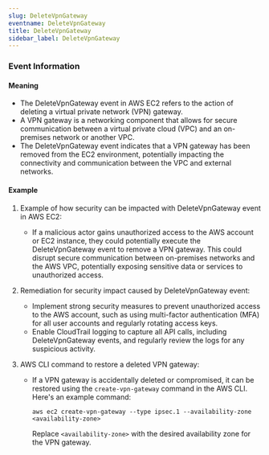 ```yaml
--- 
slug: DeleteVpnGateway
eventname: DeleteVpnGateway
title: DeleteVpnGateway
sidebar_label: DeleteVpnGateway
---
```

                       


### Event Information

#### Meaning

- The DeleteVpnGateway event in AWS EC2 refers to the action of deleting a virtual private network (VPN) gateway.
- A VPN gateway is a networking component that allows for secure communication between a virtual private cloud (VPC) and an on-premises network or another VPC.
- The DeleteVpnGateway event indicates that a VPN gateway has been removed from the EC2 environment, potentially impacting the connectivity and communication between the VPC and external networks.

#### Example

1. Example of how security can be impacted with DeleteVpnGateway event in AWS EC2:
   - If a malicious actor gains unauthorized access to the AWS account or EC2 instance, they could potentially execute the DeleteVpnGateway event to remove a VPN gateway. This could disrupt secure communication between on-premises networks and the AWS VPC, potentially exposing sensitive data or services to unauthorized access.

2. Remediation for security impact caused by DeleteVpnGateway event:
   - Implement strong security measures to prevent unauthorized access to the AWS account, such as using multi-factor authentication (MFA) for all user accounts and regularly rotating access keys.
   - Enable CloudTrail logging to capture all API calls, including DeleteVpnGateway events, and regularly review the logs for any suspicious activity. 

3. AWS CLI command to restore a deleted VPN gateway:
   - If a VPN gateway is accidentally deleted or compromised, it can be restored using the `create-vpn-gateway` command in the AWS CLI. Here's an example command:
     ```
     aws ec2 create-vpn-gateway --type ipsec.1 --availability-zone <availability-zone>
     ```
     Replace `<availability-zone>` with the desired availability zone for the VPN gateway.

 